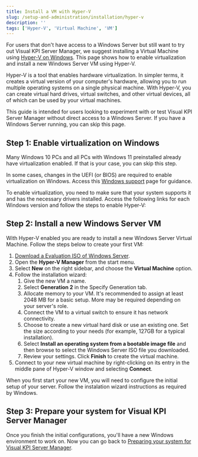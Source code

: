 ```yaml
---
title: Install a VM with Hyper-V
slug: /setup-and-administration/installation/hyper-v
description: ''
tags: ['Hyper-V', 'Virtual Machine', 'VM']
---
```


For users that don't have access to a Windows Server but still want to try out Visual KPI Server Manager, we suggest installing a Virtual Machine using [Hyper-V on Windows](https://learn.microsoft.com/en-us/virtualization/hyper-v-on-windows/about/). This page shows how to enable virtualization and install a new Windows Server VM using Hyper-V.

Hyper-V is a tool that enables hardware virtualization. In simpler terms, it creates a virtual version of your computer's hardware, allowing you to run multiple operating systems on a single physical machine. With Hyper-V, you can create virtual hard drives, virtual switches, and other virtual devices, all of which can be used by your virtual machines.

<Callout type="warning" title="Should you follow this guide?">
This guide is intended for users looking to experiment with or test Visual KPI Server Manager without direct access to a Windows Server. If you have a Windows Server running, you can skip this page.
</Callout>

## Step 1: Enable virtualization on Windows

<Callout type="info" title="BIOS Configuration">
Many Windows 10 PCs and all PCs with Windows 11 preinstalled already have virtualization enabled. If that is your case, you can skip this step.

In some cases, changes in the UEFI (or BIOS) are required to enable virtualization on Windows. Access this [Windows support](https://support.microsoft.com/en-us/windows/enable-virtualization-on-windows-11-pcs-c5578302-6e43-4b4b-a449-8ced115f58e1) page for guidance.
</Callout>

To enable virtualization, you need to make sure that your system supports it and has the necessary drivers installed. Access the following links for each Windows version and follow the steps to enable Hyper-V:

<CardList cols={2}>
  <Card 
    title="Windows 10"
    link="https://learn.microsoft.com/en-us/virtualization/hyper-v-on-windows/quick-start/enable-hyper-v"
  />
  <Card 
    title="Windows 11" 
    link="https://techcommunity.microsoft.com/t5/educator-developer-blog/step-by-step-enabling-hyper-v-for-use-on-windows-11/ba-p/3745905"
  />
</CardList>

## Step 2: Install a new Windows Server VM

With Hyper-V enabled you are ready to install a new Windows Server Virtual Machine. Follow the steps below to  create your first VM:

1. [Download a Evaluation ISO of Windows Server](https://www.microsoft.com/en-us/evalcenter/evaluate-windows-server-2022).
2. Open  the **Hyper-V Manager** from the start menu.
3. Select **New** on the right sidebar, and choose the **Virtual Machine** option.
4. Follow the installation wizard:
    1. Give the new VM a name.
    2. Select **Generation 2** in the Specify Generation tab.
    3. Allocate memory to your VM. It's recommended to assign at least 2048 MB for a basic setup. More may be required depending on your server's role.
    4. Connect the VM to a virtual switch to ensure it has network connectivity.
    5. Choose to create a new virtual hard disk or use an existing one. Set the size according to your needs (for example, 127GB for a typical installation).
    6. Select **Install an operating system from a bootable image file** and then browse to select the Windows Server ISO file you downloaded.
    7. Review your settings. Click **Finish** to create the virtual machine.
5. Connect to your new virtual machine by right-clicking on its entry in the middle pane of Hyper-V window and selecting **Connect**.

When you first start your new VM, you will need to configure the initial  setup of your server. Follow the instalation wizard instructions as required by Windows.

## Step 3: Prepare your system for Visual KPI Server Manager

Once you finish the initial configurations, you'll have a new Windows environment to work on. Now you can go back to [Preparing your system for Visual KPI Server Manager](/docs/setup-and-administration/installation/prepare-your-system). 